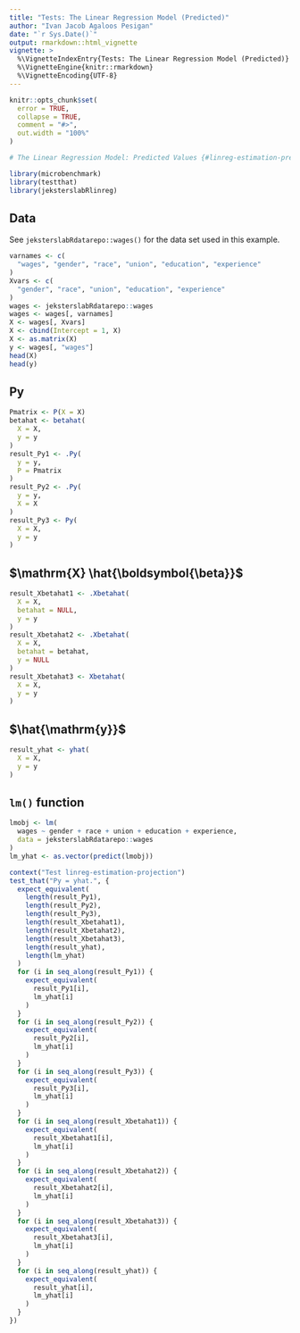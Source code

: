 ```yaml
---
title: "Tests: The Linear Regression Model (Predicted)"
author: "Ivan Jacob Agaloos Pesigan"
date: "`r Sys.Date()`"
output: rmarkdown::html_vignette
vignette: >
  %\VignetteIndexEntry{Tests: The Linear Regression Model (Predicted)}
  %\VignetteEngine{knitr::rmarkdown}
  %\VignetteEncoding{UTF-8}
---
```



```r
knitr::opts_chunk$set(
  error = TRUE,
  collapse = TRUE,
  comment = "#>",
  out.width = "100%"
)
```




```r
# The Linear Regression Model: Predicted Values {#linreg-estimation-predicted-example}
```



```r
library(microbenchmark)
library(testthat)
library(jeksterslabRlinreg)
```


## Data

See `jeksterslabRdatarepo::wages()` for the data set used in this example.


```r
varnames <- c(
  "wages", "gender", "race", "union", "education", "experience"
)
Xvars <- c(
  "gender", "race", "union", "education", "experience"
)
wages <- jeksterslabRdatarepo::wages
wages <- wages[, varnames]
X <- wages[, Xvars]
X <- cbind(Intercept = 1, X)
X <- as.matrix(X)
y <- wages[, "wages"]
head(X)
head(y)
```


## $\mathrm{Py}$


```r
Pmatrix <- P(X = X)
betahat <- betahat(
  X = X,
  y = y
)
result_Py1 <- .Py(
  y = y,
  P = Pmatrix
)
result_Py2 <- .Py(
  y = y,
  X = X
)
result_Py3 <- Py(
  X = X,
  y = y
)
```


## $\mathrm{X} \hat{\boldsymbol{\beta}}$


```r
result_Xbetahat1 <- .Xbetahat(
  X = X,
  betahat = NULL,
  y = y
)
result_Xbetahat2 <- .Xbetahat(
  X = X,
  betahat = betahat,
  y = NULL
)
result_Xbetahat3 <- Xbetahat(
  X = X,
  y = y
)
```


## $\hat{\mathrm{y}}$


```r
result_yhat <- yhat(
  X = X,
  y = y
)
```


## `lm()` function


```r
lmobj <- lm(
  wages ~ gender + race + union + education + experience,
  data = jeksterslabRdatarepo::wages
)
lm_yhat <- as.vector(predict(lmobj))
```




```r
context("Test linreg-estimation-projection")
test_that("Py = yhat.", {
  expect_equivalent(
    length(result_Py1),
    length(result_Py2),
    length(result_Py3),
    length(result_Xbetahat1),
    length(result_Xbetahat2),
    length(result_Xbetahat3),
    length(result_yhat),
    length(lm_yhat)
  )
  for (i in seq_along(result_Py1)) {
    expect_equivalent(
      result_Py1[i],
      lm_yhat[i]
    )
  }
  for (i in seq_along(result_Py2)) {
    expect_equivalent(
      result_Py2[i],
      lm_yhat[i]
    )
  }
  for (i in seq_along(result_Py3)) {
    expect_equivalent(
      result_Py3[i],
      lm_yhat[i]
    )
  }
  for (i in seq_along(result_Xbetahat1)) {
    expect_equivalent(
      result_Xbetahat1[i],
      lm_yhat[i]
    )
  }
  for (i in seq_along(result_Xbetahat2)) {
    expect_equivalent(
      result_Xbetahat2[i],
      lm_yhat[i]
    )
  }
  for (i in seq_along(result_Xbetahat3)) {
    expect_equivalent(
      result_Xbetahat3[i],
      lm_yhat[i]
    )
  }
  for (i in seq_along(result_yhat)) {
    expect_equivalent(
      result_yhat[i],
      lm_yhat[i]
    )
  }
})
```

